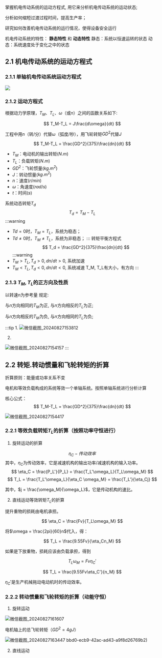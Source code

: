
<WordCount>

掌握机电传动系统的运动方程式, 用它来分析机电传动系统的运动状态; 

分析如何缩短过渡过程时间，提高生产率；

研究如何改善机电传动系统的运行情况，使得设备安全运行

机电传动系统的特性： **静态特性** 和 **动态特性**
静态：系统以恒速运转的状态
动态：系统速度处于变化之中的状态

## 2.1 机电传动系统的运动方程式

### 2.1.1 单轴机电传动系统运动方程式

![](https://github.com/user-attachments/assets/2cde2efb-036d-4f7c-ad19-6c5a35e24d76)

### 2.1.2 运动方程式

根据动力学原理，$T_M$、$T_L$、$\omega$（或$n$）之间的函数关系如下:

$$
T_M-T_L = J\frac{d\omega}{dt}
$$

工程中用$n$（转/分）代替$\omega$（弧度/秒），用飞轮转矩$GD^2$代替$J$

$$
T_M-T_L = \frac{GD^2}{375}\frac{dn}{dt}
$$
- $T_M$：电动机的输出转矩($N.m$)
- $T_L$：负载转矩($N.m$)
- $GD^2$：飞轮惯量($kg.m^2$)
- $J$：转动惯量($kg.m^2$)
- $n$：速度($r/min$)
- $\omega$：角速度($rad/s$)
- $t$：时间($s$)

系统动态转矩$T_d$
$$
T_d = T_M - T_L
$$
:::warning
- $Td=0$时，$T_M=T_L$，系统为稳态；
- $Td≠0$时，$T_M ≠ T_L$，系统为非稳态；
:::
转矩平衡方程式
$$
T_d = \frac{GD^2}{375}\frac{dn}{dt}
$$
:::warning
- $T_M>T_L, T_d>0, dn/dt>0$, 系统加速
- $T_M<T_L, T_d<0, dn/dt<0$, 系统减速
T_M, T_L有大小，有方向
:::

### 2.1.3 $T_M, T_L$的正方向及性质

以转速n为参考量 规定: 

与$n$方向相同的$T_M$为正, 
与$n$方向相反的$T_L$为正; 

与$n$方向相反的$T_M$为负, 
与$n$方向相同的$T_L$为负; 

:::tip
1. 
![微信截图_20240827153812](https://github.com/user-attachments/assets/4889fd95-541b-4346-a315-cd5d78ad2b08)

2. 
![微信截图_20240827154157](https://github.com/user-attachments/assets/adb04c36-d029-4169-968f-8aaf4a2f9e32)
:::



## 2.2 转矩.转动惯量和飞轮转矩的折算

折算原则：能量或功率关系不变

电机和等效负载构成的系统等效一个单轴系统。按照单轴系统进行分析计算

核心公式：
$$
T_M-T_L = \frac{GD^2}{375}\frac{dn}{dt}
$$

![微信截图_20240827154417](https://github.com/user-attachments/assets/f795f61e-70a4-4fc5-ad1c-0bb4f47ce8d5)

### 2.2.1 等效负载转矩$T_L$的折算（按照功率守恒进行）

1. 旋转运动的折算

$$
\eta_C - 传动效率
$$
其中，$\eta_C$为传动效率，它是减速机构的输出功率/减速机构的输入功率。
$$
\eta_C = \frac{P_L'}{P_L} = \frac{T_L'\omega_L}{T_L\omega_M}
$$
$$
T_L = \frac{T_L'\omega_L}{\eta_C \omega_M} = \frac{T_L'}{\eta_Cj}
$$

其中，$j = \frac{\omega_M}{\omega_L}$，它是传动机构的速比。


2. 直线运动等效转矩$T_L$的折算

提升重物的损耗由电机承担。

$$
\eta_C = \frac{Fv}{T_L\omega_M}
$$

将$\omega = \frac{2pi}{60}n$代入，得：

$$
T_L = \frac{9.55Fv}{\eta_Cn_M}
$$

如果是下放重物，损耗应该由负载承担，得到

$$
T_L\omega_M = Fv\eta_C'
$$

$$
T_L = \frac{9.55Fv\eta_C'}{n_M}
$$

$\eta_C'$是生产机械拖动电动机时的传动效率。

### 2.2.2 转动惯量和飞轮转矩的折算（动能守恒）

1. 旋转运动

![微信截图_20240827161607](https://github.com/user-attachments/assets/4559bbd0-ecb9-42ac-ad43-a9f8d26769b2)

电机轴上的总飞轮转矩（$GD^2=4gJ$）

![微信截图_20240827163447](https://github.com/user-attachments/assets/2ecd401f-e3c3-4baf-bf30-38167c15f8bb)
bbd0-ecb9-42ac-ad43-a9f8d26769b2)

2. 直线运动



</WordCount>